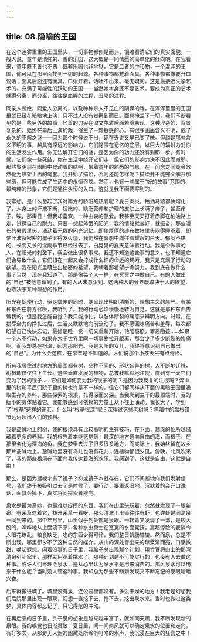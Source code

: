 ```yaml
---
---
---
```

title: 08.隐喻的王国
---




在这个迷雾重重的王国里头，一切事物都似是而非，很难看清它们的真实面貌。一般人说，童年是清纯的、善的乐园，这大概是一厢情愿的简单化的倾向吧。在我看来，童年既不善也不恶；既非乐园也非地狱，它是二者的中和物，一个混沌的王国，你可以在那里面找到一切的起源。各种事物都戴着面具，各种事物都像要开口说话；面具后面还有面具，口张开着，话吐不出来。毫无疑问，这是最接近文学艺术的、充满了可能性的跃动的王国——当然她本身还不是艺术。要成为真正的艺术就得分离，而分离，往往是血腥的过程，丑陋的过程。

同亲人断绝，同爱人分离的，以及种种杀人不见血的阴谋的戏，在浑浑噩噩的王国里就已经在暗暗地上演，只不过人没有觉察到而已。面具掩盖了一切，我们不断看见的是一些另外的故事，匕首的刀尖在温文尔雅后面若隐若现。这种混杂的、背景复杂的、始终在幕后上演的戏，催生了一颗敏感的心。有很多画面含义不明，成了永久的不解之谜——因为那个时候说不出，现在去说又早已变了味。但越是那些含义不明的事，越具有深远的影响力，它们隐匿在记忆的底层，以巨大的辐射力对你的生活发生作用。你无法解开它们的谜，是因为你的功力还没有到那一步。有时候，它们像一些死结，你在生活中绕开它们走，但它们的影响力决不因此而减弱。那些黎明前在幽暗中晃动着的结啊，带着童年的熟悉的气息，在一闪念之间竟会忽然化为绞架上面的绳套。我开始了描绘，否则还能怎样呢？描绘并不能完全解开那些结，但可能性成了生活中的永恒召唤。然而，也有一些属于“好的故事”范围的、最纯粹的形象，它们是通往永恒的入口。这就是我下面要写到的。

我常想，是什么激起了我对南方的骄阳的热爱呢？夏日炎炎，柏油马路都快熔化了，人身上的汗液不断，娇嫩的、缺乏营养和护理的皮肤上长满了痱子，甚至疖子。唉，那毒日！但我却喜欢，一种由衷的酷爱。我甚至天天打着赤脚在柏油路上走，试探自己的耐力。只要一想起外面的阳光，我的情绪就变好，就振奋。那些漫长的暑假里头，涌动着无数的闪光记忆。即使厚厚的纱布蚊帐里头闷得睡不着，即使汗液将密密的痱子沤得发火烧，我仍然在冥想中向往着耀眼的白天。郁闷不堪的、长而又长的淫雨季节已经过去了，白晃晃的夏天意味着行动。我是个做事的人，在阳光的刺激下，我会做出很多事来。我还不知道这些事的意义，也不知道它们会导致什么，它们扭在一起又会拧成什么样的命运的绳索，我只是充满了行动的欲望。我在阳光里萌生出秘密的希望，我朝着那希望拼命努力。我到底在做什么事？当然，现在我知道了，那是像每个人一样，在冥冥之中做自己。有的人做出的“自己”被他意识到了，有的人从未意识到。这两种人的分界既取决于人的欲望，也取决于某种理想的作用。

阳光在促使行动，驱走颓废的同时，便呈现出明朗清晰的、理想主义的庄严。有某种东西在前方召唤，我听到了。我的行动必须慢慢地转为自觉，这就是那种东西告诉我的。但是我怎能自觉？我只能挣扎，以肢体断裂的痛感来辨明方向。时常，在拼尽全力的挣扎过后，生活又默默地向前流动了。我不愿回味痛苦和羞辱，每次都盼望自己快快忘记，最好是睡一觉一切又重新开始，艳阳高照，罪恶隐迹……如果一个人不行动，如果在大千世界里同一切事物拉开距离，那会少了多少断裂的惨痛啊。而我却总在扮演，因为那阳光。我是太阳的女儿，我终将意识到自己做出的“自己”。为什么会这样，在早年是不知道的。人们说那个小孩天生有点奇怪。

所有我居住过的地方的周围都有树，品种不同的、形状各异的树，人不断地迁移，树根却仅仅往下生长。这些垂直发展的植物，总被我默默地注视，直到有一天它们变为了我的镜子……它们是如何变为我的镜子的呢？是因为我反复的注视吗？深山里的树和平民们院子里的树也许是不一样的，但它们都同样从下面的黑暗王国里吸取生存的养料，那些探索的根须，扎得深而又深。当我爬到主干的最顶端时，我的瘦小的身体贴着它。我能够感到可依赖的力量正从下往上涌动。我长大了，学到了“根基”这样的词汇。什么叫“根基很深”呢？深得过这些老树吗？黑暗中的盘根错节远远超出人们的预料。

我是盐碱地上的树，我的根须具有比较高明的生存技巧，在下面，越深的处所越储藏着更多的养料。我的根凭着本能感觉到：最深的地方通向自由的海，而根子，在那里会化为深海的鱼。我在梦里去过了很多很多地方，而实际上，我始终留在故乡那片盐碱地上。盐碱地里没有鸟儿也没有花儿，连植物都很少见。傍晚，北风吹来了，我的那些根须在下面向我传达着海的欢乐。我感到了，这就是自由，这就是自由！

那么，是因为凝视才有了镜子？抑或镜子本就存在，它们不间断地向我们发射信号，我们终于被吸引过去？是时候了，要行动，要重返旧地。沉默着的会开口说话，面具会掉下，真实将同探索者接吻。

泉水是最为奇妙，也最难以捉摸的东西。我们在山里头玩着，忽然就发现了一眼新泉。有茅草遮着它，拨开茅草一看呀，那么清澈！里头往往有虾，也许虾是同清泉一同到来的。那个年月里，山里似乎到处都是泉眼。一转背又发现了一湾，是较大股的，哗哗地从上面流下来，各种水虫勇士在宽宽的水面竞技，高超惊险的表演令人眼花缭乱。粮食缺乏，吃的东西少得可怜，我们整日饥肠辘辘。然而泉，总是不断出现，哪里都少不了这种自然的媒介。从山的深处冒出来的琼浆清而亮，口感微甜，唤起遐想。闲着没事的日子里，我脑子总出现那个计划：用竹管将山上的那湾清泉引到家里，那样就用不着挑水了。那种计划是不可能实行的，也没有人去做这种事。或许人们不理会泉水，是从心里认为泉水不是用来消费的。那么泉水可以用来干什么呢？当时没人管这种事。我却总为那些不断新发现又不断忘记的泉眼暗暗兴奋。

后来就搬进城了。城里没有泉，连公园里都没有。多么干燥的地方！我老是幻想我们后院那里出现一眼泉，幻想一直挖下去，挖下去，挖出泉水来。当时也做过这类梦，具体内容都忘记了，只记得挖的冲动。

在再后来的日子里，关于泉的想象是越来越丰富了，就如同天赐，我不断发现新的泉眼。我的嗅觉也日渐灵敏，夏日里，闻一闻南风就可以确定泉水的位置和走向。有好多次，从那渺无人烟的幽微处所聆听叮咚的水声，我沉浸在巨大的狂喜之中！